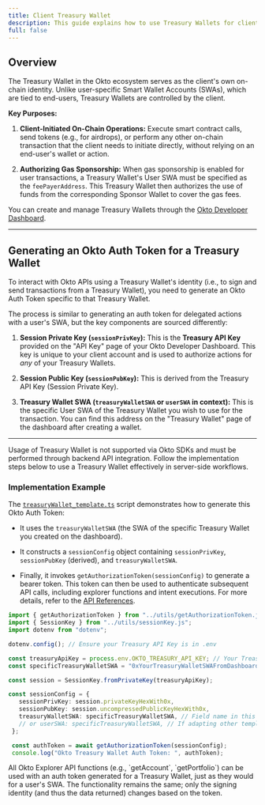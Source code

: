 ```yaml
---
title: Client Treasury Wallet
description: This guide explains how to use Treasury Wallets for client-initiated on-chain actions, gas sponsorship, and API access via Auth Tokens.
full: false
---
```



<AIMarkdownComponent isIndex={false} />

## Overview

The Treasury Wallet in the Okto ecosystem serves as the client's own on-chain identity. Unlike user-specific Smart Wallet Accounts (SWAs), which are tied to end-users, Treasury Wallets are controlled by the client.

**Key Purposes:**

1.  **Client-Initiated On-Chain Operations:** Execute smart contract calls, send tokens (e.g., for airdrops), or perform any other on-chain transaction that the client needs to initiate directly, without relying on an end-user's wallet or action.

2.  **Authorizing Gas Sponsorship:** When gas sponsorship is enabled for user transactions, a Treasury Wallet's User SWA must be specified as the `feePayerAddress`. This Treasury Wallet then authorizes the use of funds from the corresponding Sponsor Wallet to cover the gas fees.

You can create and manage Treasury Wallets through the [Okto Developer Dashboard](/docs/developer-admin-dashboard/treasury-wallet).

---

## Generating an Okto Auth Token for a Treasury Wallet

To interact with Okto APIs using a Treasury Wallet's identity (i.e., to sign and send transactions from a Treasury Wallet), you need to generate an Okto Auth Token specific to that Treasury Wallet.

The process is similar to generating an auth token for delegated actions with a user's SWA, but the key components are sourced differently:

1.  **Session Private Key (`sessionPrivKey`):** This is the **Treasury API Key** provided on the "API Key" page of your Okto Developer Dashboard. This key is unique to your client account and is used to authorize actions for *any* of your Treasury Wallets.

2.  **Session Public Key (`sessionPubKey`):** This is derived from the Treasury API Key (Session Private Key).

3.  **Treasury Wallet SWA (`treasuryWalletSWA` or `userSWA` in context):** This is the specific User SWA of the Treasury Wallet you wish to use for the transaction. You can find this address on the "Treasury Wallet" page of the dashboard after creating a wallet.

---


<Callout title="Important">
Usage of Treasury Wallet is not supported via Okto SDKs and must be performed through backend API integration. Follow the implementation steps below to use a Treasury Wallet effectively in server-side workflows.
</Callout>

### Implementation Example

The [`treasuryWallet_template.ts`](https://github.com/okto-hq/okto-sdkv2-ts-template/blob/main/src/api-template/auth/treasuryWallet_template.ts) script demonstrates how to generate this Okto Auth Token:

- It uses the `treasuryWalletSWA` (the SWA of the specific Treasury Wallet you created on the dashboard).

- It constructs a `sessionConfig` object containing `sessionPrivKey`, `sessionPubKey` (derived), and `treasuryWalletSWA`.

- Finally, it invokes `getAuthorizationToken(sessionConfig)` to generate a bearer token. This token can then be used to authenticate subsequent API calls, including explorer functions and intent executions. For more details, refer to the [API References](/docs/openapi/getting-started#api-references).

```typescript
import { getAuthorizationToken } from "../utils/getAuthorizationToken.js"; 
import { SessionKey } from "../utils/sessionKey.js"; 
import dotenv from "dotenv";

dotenv.config(); // Ensure your Treasury API Key is in .env

const treasuryApiKey = process.env.OKTO_TREASURY_API_KEY; // Your Treasury API Key from Okto Dashboard
const specificTreasuryWalletSWA = "0xYourTreasuryWalletSWAFromDashboard";

const session = SessionKey.fromPrivateKey(treasuryApiKey); 

const sessionConfig = { 
   sessionPrivKey: session.privateKeyHexWith0x,
   sessionPubKey: session.uncompressedPublicKeyHexWith0x,
   treasuryWalletSWA: specificTreasuryWalletSWA, // Field name in this template
   // or userSWA: specificTreasuryWalletSWA, // If adapting other templates
 };

 const authToken = await getAuthorizationToken(sessionConfig); 
 console.log("Okto Treasury Wallet Auth Token: ", authToken);
```

<Callout title="Note">
All Okto Explorer API functions (e.g., `getAccount`, `getPortfolio`) can be used with an auth token generated for a Treasury Wallet, just as they would for a user's SWA. The functionality remains the same; only the signing identity (and thus the data returned) changes based on the token.
</Callout>